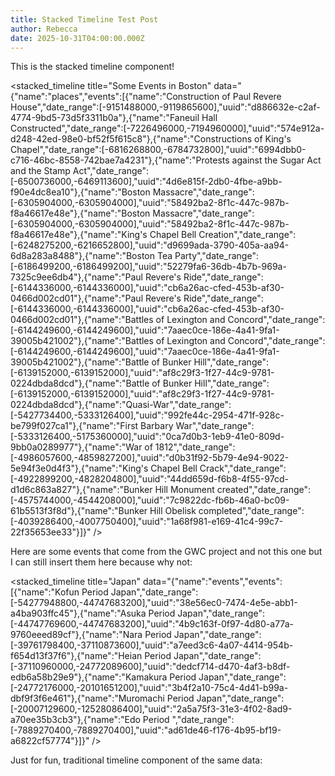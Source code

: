 ```yaml
---
title: Stacked Timeline Test Post
author: Rebecca
date: 2025-10-31T04:00:00.000Z
---
```


This is the stacked timeline component!

<stacked_timeline title="Some Events in Boston" data="{&#x22;name&#x22;:&#x22;places&#x22;,&#x22;events&#x22;:[{&#x22;name&#x22;:&#x22;Construction of Paul Revere House&#x22;,&#x22;date_range&#x22;:[-9151488000,-9119865600],&#x22;uuid&#x22;:&#x22;d886632e-c2af-4774-9bd5-73d5f3311b0a&#x22;},{&#x22;name&#x22;:&#x22;Faneuil Hall Constructed&#x22;,&#x22;date_range&#x22;:[-7226496000,-7194960000],&#x22;uuid&#x22;:&#x22;574e912a-d248-42ed-98e0-bf52f5f615c8&#x22;},{&#x22;name&#x22;:&#x22;Constructions of King's Chapel&#x22;,&#x22;date_range&#x22;:[-6816268800,-6784732800],&#x22;uuid&#x22;:&#x22;6994dbb0-c716-46bc-8558-742bae7a4231&#x22;},{&#x22;name&#x22;:&#x22;Protests against the Sugar Act and the Stamp Act&#x22;,&#x22;date_range&#x22;:[-6500736000,-6469113600],&#x22;uuid&#x22;:&#x22;4d6e815f-2db0-4fbe-a9bb-f90e4dc8ea10&#x22;},{&#x22;name&#x22;:&#x22;Boston Massacre&#x22;,&#x22;date_range&#x22;:[-6305904000,-6305904000],&#x22;uuid&#x22;:&#x22;58492ba2-8f1c-447c-987b-f8a46617e48e&#x22;},{&#x22;name&#x22;:&#x22;Boston Massacre&#x22;,&#x22;date_range&#x22;:[-6305904000,-6305904000],&#x22;uuid&#x22;:&#x22;58492ba2-8f1c-447c-987b-f8a46617e48e&#x22;},{&#x22;name&#x22;:&#x22;King's Chapel Bell Creation&#x22;,&#x22;date_range&#x22;:[-6248275200,-6216652800],&#x22;uuid&#x22;:&#x22;d9699ada-3790-405a-aa94-6d8a283a8488&#x22;},{&#x22;name&#x22;:&#x22;Boston Tea Party&#x22;,&#x22;date_range&#x22;:[-6186499200,-6186499200],&#x22;uuid&#x22;:&#x22;52279fa6-36db-4b7b-969a-7325c9ee6db4&#x22;},{&#x22;name&#x22;:&#x22;Paul Revere's Ride&#x22;,&#x22;date_range&#x22;:[-6144336000,-6144336000],&#x22;uuid&#x22;:&#x22;cb6a26ac-cfed-453b-af30-0466d002cd01&#x22;},{&#x22;name&#x22;:&#x22;Paul Revere's Ride&#x22;,&#x22;date_range&#x22;:[-6144336000,-6144336000],&#x22;uuid&#x22;:&#x22;cb6a26ac-cfed-453b-af30-0466d002cd01&#x22;},{&#x22;name&#x22;:&#x22;Battles of Lexington and Concord&#x22;,&#x22;date_range&#x22;:[-6144249600,-6144249600],&#x22;uuid&#x22;:&#x22;7aaec0ce-186e-4a41-9fa1-39005b421002&#x22;},{&#x22;name&#x22;:&#x22;Battles of Lexington and Concord&#x22;,&#x22;date_range&#x22;:[-6144249600,-6144249600],&#x22;uuid&#x22;:&#x22;7aaec0ce-186e-4a41-9fa1-39005b421002&#x22;},{&#x22;name&#x22;:&#x22;Battle of Bunker Hill&#x22;,&#x22;date_range&#x22;:[-6139152000,-6139152000],&#x22;uuid&#x22;:&#x22;af8c29f3-1f27-44c9-9781-0224dbda8dcd&#x22;},{&#x22;name&#x22;:&#x22;Battle of Bunker Hill&#x22;,&#x22;date_range&#x22;:[-6139152000,-6139152000],&#x22;uuid&#x22;:&#x22;af8c29f3-1f27-44c9-9781-0224dbda8dcd&#x22;},{&#x22;name&#x22;:&#x22;Quasi-War&#x22;,&#x22;date_range&#x22;:[-5427734400,-5333126400],&#x22;uuid&#x22;:&#x22;992fe44c-2954-471f-928c-be799f027ca1&#x22;},{&#x22;name&#x22;:&#x22;First Barbary War&#x22;,&#x22;date_range&#x22;:[-5333126400,-5175360000],&#x22;uuid&#x22;:&#x22;0ca7d0b3-1eb9-41e0-809d-9bb0a0289977&#x22;},{&#x22;name&#x22;:&#x22;War of 1812&#x22;,&#x22;date_range&#x22;:[-4986057600,-4859827200],&#x22;uuid&#x22;:&#x22;d0b31f92-5b79-4e94-9022-5e94f3e0d4f3&#x22;},{&#x22;name&#x22;:&#x22;King's Chapel Bell Crack&#x22;,&#x22;date_range&#x22;:[-4922899200,-4828204800],&#x22;uuid&#x22;:&#x22;44dd659d-f6b8-4f55-97cd-d1d6c863a827&#x22;},{&#x22;name&#x22;:&#x22;Bunker Hill Monument created&#x22;,&#x22;date_range&#x22;:[-4575744000,-4544208000],&#x22;uuid&#x22;:&#x22;7c9822dc-fb6b-46a0-bc09-61b5513f3f8d&#x22;},{&#x22;name&#x22;:&#x22;Bunker Hill Obelisk completed&#x22;,&#x22;date_range&#x22;:[-4039286400,-4007750400],&#x22;uuid&#x22;:&#x22;1a68f981-e169-41c4-99c7-22f35653ee33&#x22;}]}" />

Here are some events that come from the GWC project and not this one but I can still insert them here because why not:

<stacked_timeline title="Japan" data="{&#x22;name&#x22;:&#x22;events&#x22;,&#x22;events&#x22;:[{&#x22;name&#x22;:&#x22;Kofun Period Japan&#x22;,&#x22;date_range&#x22;:[-54277948800,-44747683200],&#x22;uuid&#x22;:&#x22;38e56ec0-7474-4e5e-abb1-a4ba903ffc45&#x22;},{&#x22;name&#x22;:&#x22;Asuka Period Japan&#x22;,&#x22;date_range&#x22;:[-44747769600,-44747683200],&#x22;uuid&#x22;:&#x22;4b9c163f-0f97-4d80-a77a-9760eeed89cf&#x22;},{&#x22;name&#x22;:&#x22;Nara Period Japan&#x22;,&#x22;date_range&#x22;:[-39761798400,-37110873600],&#x22;uuid&#x22;:&#x22;a7eed3c6-4a07-4414-954b-f654d13f37f6&#x22;},{&#x22;name&#x22;:&#x22;Heian Period Japan&#x22;,&#x22;date_range&#x22;:[-37110960000,-24772089600],&#x22;uuid&#x22;:&#x22;dedcf714-d470-4af3-b8df-edb6a58b29e9&#x22;},{&#x22;name&#x22;:&#x22;Kamakura Period Japan&#x22;,&#x22;date_range&#x22;:[-24772176000,-20101651200],&#x22;uuid&#x22;:&#x22;3b4f2a10-75c4-4d41-b99a-dbf9f3f6e461&#x22;},{&#x22;name&#x22;:&#x22;Muromachi Period Japan&#x22;,&#x22;date_range&#x22;:[-20007129600,-12528086400],&#x22;uuid&#x22;:&#x22;2a5a75f3-31e3-4f02-8ad9-a70ee35b3cb3&#x22;},{&#x22;name&#x22;:&#x22;Edo Period &#x22;,&#x22;date_range&#x22;:[-7889270400,-7889270400],&#x22;uuid&#x22;:&#x22;ad61de46-f176-4b95-bf19-a6822cf57774&#x22;}]}" />

Just for fun, traditional timeline component of the same data:

<timeline title="Japan Timeline Component" data="{&#x22;name&#x22;:&#x22;events&#x22;,&#x22;events&#x22;:[{&#x22;name&#x22;:&#x22;Asuka Period Japan&#x22;,&#x22;start_date&#x22;:[-44747769600,-44747683200],&#x22;end_date&#x22;:[]},{&#x22;name&#x22;:&#x22;Edo Period &#x22;,&#x22;start_date&#x22;:[-7889270400,-7889184000],&#x22;end_date&#x22;:[-7889270400,-7889270400]},{&#x22;name&#x22;:&#x22;Heian Period Japan&#x22;,&#x22;start_date&#x22;:[-37110960000],&#x22;end_date&#x22;:[-24772176000,-24772089600]},{&#x22;name&#x22;:&#x22;Kamakura Period Japan&#x22;,&#x22;start_date&#x22;:[-24772176000,-24772089600],&#x22;end_date&#x22;:[-20101737600,-20101651200]},{&#x22;name&#x22;:&#x22;Kofun Period Japan&#x22;,&#x22;start_date&#x22;:[-54277948800,null],&#x22;end_date&#x22;:[-44747769600,-44747683200]},{&#x22;name&#x22;:&#x22;Muromachi Period Japan&#x22;,&#x22;start_date&#x22;:[-20007129600,-20007043200],&#x22;end_date&#x22;:[-12528086400,null]},{&#x22;name&#x22;:&#x22;Nara Period Japan&#x22;,&#x22;start_date&#x22;:[-39761798400,-39761712000],&#x22;end_date&#x22;:[-37110960000,-37110873600]}],&#x22;min&#x22;:249,&#x22;max&#x22;:1969}" />
